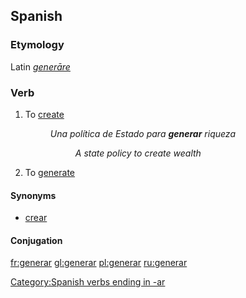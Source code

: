 ==Spanish==
===Etymology===
Latin ''[[generare|generāre]]''

===Verb===
{{es-verb-ar|stem=gener}}

# To [[create]]
#:''Una política de Estado para '''generar''' riqueza''
#::''A state policy to create wealth''
# To [[generate]]

====Synonyms====
*[[crear]]

====Conjugation====
{{es-conj-ar|gener}}

[[Category:Spanish verbs ending in -ar]]

[[fr:generar]]
[[gl:generar]]
[[pl:generar]]
[[ru:generar]]